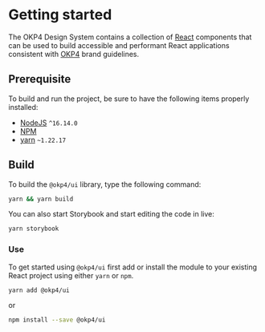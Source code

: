 
<Meta title="Getting started" />

# Getting started

The OKP4 Design System contains a collection of [React](https://reactjs.org) components that can be used to build accessible and performant React applications
consistent with [OKP4](https://okp4.network) brand guidelines.

## Prerequisite

To build and run the project, be sure to have the following items properly installed:

- [NodeJS](https://nodejs.org/en/download/) `^16.14.0`
- [NPM](https://www.npmjs.com/get-npm)
- [yarn](https://classic.yarnpkg.com/en/docs/install/#mac-stable) `~1.22.17`

## Build

To build the `@okp4/ui` library, type the following command:

```sh
yarn && yarn build
```

You can also start Storybook and start editing the code in live:

```sh
yarn storybook
```

### Use

To get started using `@okp4/ui` first add or install the module to your existing React project using either `yarn` or `npm`.

```sh
yarn add @okp4/ui
```

or

```sh
npm install --save @okp4/ui
```
